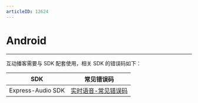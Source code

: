 ```yaml
---
articleID: 12624
---
```

# Android
---

互动播客需要与 SDK 配套使用，相关 SDK 的错误码如下：
 
|SDK|常见错误码|
|-|-|
|Express-Audio SDK|[实时语音-常见错误码](/real-time-voice-android/client-sdk/error-code)|

